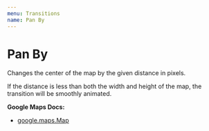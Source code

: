 ```yaml
---
menu: Transitions
name: Pan By
---
```



# Pan By

Changes the center of the map by the given distance in pixels.

If the distance is less than both the width and height of the map, the transition will be smoothly animated.

**Google Maps Docs:**

- [google.maps.Map](https://developers.google.com/maps/documentation/javascript/reference#Map)

<Playground>
  <DocsMap
    zoom={8}
    center={{ lat: 36.964, lng: -122.015 }}
  >
    <PanBy offset={{ x: 0, y: 0 }} />
  </DocsMap>
</Playground>

<PropsTable of={PanBy} />
